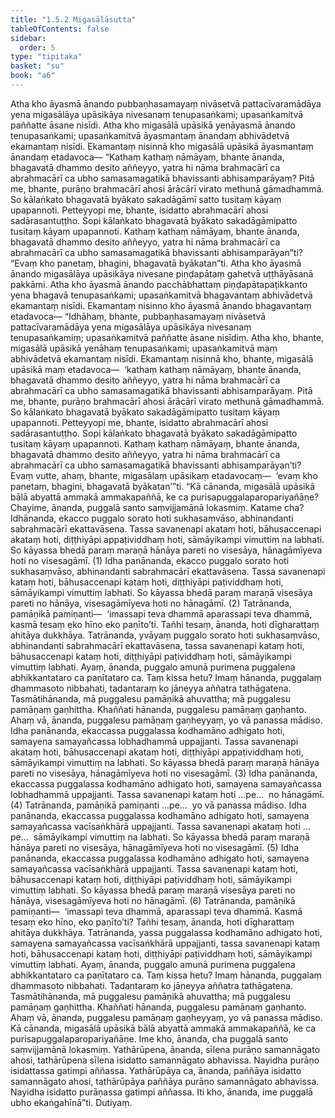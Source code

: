 ```yaml
---
title: "1.5.2 Migasālāsutta"
tableOfContents: false
sidebar:
  order: 5
type: "tipitaka"
basket: "su"
book: "a6"
---
```



<DynamicBreadcrumb />

<Division number="44" book="a6" bookNo="16" page="305">

<Paragraph number="303" book="a6">
Atha kho āyasmā ānando pubbaṇhasamayaṃ nivāsetvā pattacīvaramādāya yena migasālāya upāsikāya nivesanaṃ tenupasaṅkami; upasaṅkamitvā paññatte āsane nisīdi. Atha kho migasālā upāsikā yenāyasmā ānando tenupasaṅkami; upasaṅkamitvā āyasmantaṃ ānandaṃ abhivādetvā ekamantaṃ nisīdi. Ekamantaṃ nisinnā kho migasālā upāsikā āyasmantaṃ ānandaṃ etadavoca—
</Paragraph>

<Paragraph number="304" book="a6">
“Kathaṃ kathaṃ nāmāyaṃ, bhante ānanda, bhagavatā dhammo desito aññeyyo, yatra hi nāma brahmacārī ca abrahmacārī ca ubho samasamagatikā bhavissanti abhisamparāyaṃ? Pitā me, bhante, purāṇo brahmacārī ahosi ārācārī virato methunā gāmadhammā. So kālaṅkato bhagavatā byākato sakadāgāmī satto tusitaṃ kāyaṃ upapannoti. Petteyyopi me, bhante, isidatto abrahmacārī ahosi sadārasantuṭṭho. Sopi kālaṅkato bhagavatā byākato sakadāgāmipatto tusitaṃ kāyaṃ upapannoti. Kathaṃ kathaṃ nāmāyaṃ, bhante ānanda, bhagavatā dhammo desito aññeyyo, yatra hi nāma brahmacārī ca abrahmacārī ca ubho samasamagatikā bhavissanti abhisamparāyan”ti? “Evaṃ kho panetaṃ, bhagini, bhagavatā byākatan”ti.
</Paragraph>

<Paragraph number="305" book="a6">
Atha kho āyasmā ānando migasālāya upāsikāya nivesane piṇḍapātaṃ gahetvā uṭṭhāyāsanā pakkāmi. Atha kho āyasmā ānando pacchābhattaṃ piṇḍapātapaṭikkanto yena bhagavā tenupasaṅkami; upasaṅkamitvā bhagavantaṃ abhivādetvā ekamantaṃ nisīdi. Ekamantaṃ nisinno kho āyasmā ānando bhagavantaṃ etadavoca—
</Paragraph>

<Paragraph number="306" book="a6">
“Idhāhaṃ, bhante, pubbaṇhasamayaṃ nivāsetvā pattacīvaramādāya yena migasālāya upāsikāya nivesanaṃ tenupasaṅkamiṃ; upasaṅkamitvā paññatte āsane nisīdiṃ. Atha kho, bhante, migasālā upāsikā yenāhaṃ tenupasaṅkami; upasaṅkamitvā maṃ abhivādetvā ekamantaṃ nisīdi. Ekamantaṃ nisinnā kho, bhante, migasālā upāsikā maṃ etadavoca—  ‘kathaṃ kathaṃ nāmāyaṃ, bhante ānanda, bhagavatā dhammo desito aññeyyo, yatra hi nāma brahmacārī ca abrahmacārī ca ubho samasamagatikā bhavissanti abhisamparāyaṃ. Pitā me, bhante, purāṇo brahmacārī ahosi ārācārī virato methunā gāmadhammā. So kālaṅkato bhagavatā byākato sakadāgāmipatto tusitaṃ kāyaṃ upapannoti. Petteyyopi me, bhante, isidatto abrahmacārī ahosi sadārasantuṭṭho. Sopi kālaṅkato bhagavatā byākato sakadāgāmipatto tusitaṃ kāyaṃ upapannoti. Kathaṃ kathaṃ nāmāyaṃ, bhante ānanda, bhagavatā dhammo desito aññeyyo, yatra hi nāma brahmacārī ca abrahmacārī ca ubho samasamagatikā bhavissanti abhisamparāyan’ti? Evaṃ vutte, ahaṃ, bhante, migasālaṃ upāsikaṃ etadavocaṃ—  ‘evaṃ kho panetaṃ, bhagini, bhagavatā byākatan’”ti.
</Paragraph>

<Paragraph number="307" book="a6">
“Kā cānanda, migasālā upāsikā bālā abyattā ammakā ammakapaññā, ke ca purisapuggalaparopariyañāṇe? Chayime, ānanda, puggalā santo saṃvijjamānā lokasmiṃ.
</Paragraph>

<Paragraph number="308" book="a6">
Katame cha? Idhānanda, ekacco puggalo sorato hoti sukhasaṃvāso, abhinandanti sabrahmacārī ekattavāsena. Tassa savanenapi akataṃ hoti, bāhusaccenapi akataṃ hoti, diṭṭhiyāpi appaṭividdhaṃ hoti, sāmāyikampi vimuttiṃ na labhati. So kāyassa bhedā paraṃ maraṇā hānāya pareti no visesāya, hānagāmīyeva hoti no visesagāmī. (1)
</Paragraph>

<Paragraph number="309" book="a6">
Idha panānanda, ekacco puggalo sorato hoti sukhasaṃvāso, abhinandanti sabrahmacārī ekattavāsena. Tassa savanenapi kataṃ hoti, bāhusaccenapi kataṃ hoti, diṭṭhiyāpi paṭividdhaṃ hoti, sāmāyikampi vimuttiṃ labhati. So kāyassa bhedā paraṃ maraṇā visesāya pareti no hānāya, visesagāmīyeva hoti no hānagāmī. (2)
</Paragraph>

<Paragraph number="310" book="a6">
Tatrānanda, pamāṇikā pamiṇanti—  ‘imassapi teva dhammā aparassapi teva dhammā, kasmā tesaṃ eko hīno eko paṇīto’ti. Tañhi tesaṃ, ānanda, hoti dīgharattaṃ ahitāya dukkhāya.
</Paragraph>

<Paragraph number="311" book="a6">
Tatrānanda, yvāyaṃ puggalo sorato hoti sukhasaṃvāso, abhinandanti sabrahmacārī ekattavāsena, tassa savanenapi kataṃ hoti, bāhusaccenapi kataṃ hoti, diṭṭhiyāpi paṭividdhaṃ hoti, sāmāyikampi vimuttiṃ labhati. Ayaṃ, ānanda, puggalo amunā purimena puggalena abhikkantataro ca paṇītataro ca. Taṃ kissa hetu? Imaṃ hānanda, puggalaṃ dhammasoto nibbahati, tadantaraṃ ko jāneyya aññatra tathāgatena. Tasmātihānanda, mā puggalesu pamāṇikā ahuvattha; mā puggalesu pamāṇaṃ gaṇhittha. Khaññati hānanda, puggalesu pamāṇaṃ gaṇhanto. Ahaṃ vā, ānanda, puggalesu pamāṇaṃ gaṇheyyaṃ, yo vā panassa mādiso.
</Paragraph>

<Paragraph number="312" book="a6">
Idha panānanda, ekaccassa puggalassa kodhamāno adhigato hoti, samayena samayañcassa lobhadhammā uppajjanti. Tassa savanenapi akataṃ hoti, bāhusaccenapi akataṃ hoti, diṭṭhiyāpi appaṭividdhaṃ hoti, sāmāyikampi vimuttiṃ na labhati. So kāyassa bhedā paraṃ maraṇā hānāya pareti no visesāya, hānagāmīyeva hoti no visesagāmī. (3)
</Paragraph>

<Paragraph number="313" book="a6">
Idha panānanda, ekaccassa puggalassa kodhamāno adhigato hoti, samayena samayañcassa lobhadhammā uppajjanti. Tassa savanenapi kataṃ hoti …pe…  no hānagāmī. (4)
</Paragraph>

<Paragraph number="314" book="a6">
Tatrānanda, pamāṇikā pamiṇanti …pe…  yo vā panassa mādiso.
</Paragraph>

<Paragraph number="315" book="a6">
Idha panānanda, ekaccassa puggalassa kodhamāno adhigato hoti, samayena samayañcassa vacīsaṅkhārā uppajjanti. Tassa savanenapi akataṃ hoti …pe…  sāmāyikampi vimuttiṃ na labhati. So kāyassa bhedā paraṃ maraṇā hānāya pareti no visesāya, hānagāmīyeva hoti no visesagāmī. (5)
</Paragraph>

<Paragraph number="316" book="a6">
Idha panānanda, ekaccassa puggalassa kodhamāno adhigato hoti, samayena samayañcassa vacīsaṅkhārā uppajjanti. Tassa savanenapi kataṃ hoti, bāhusaccenapi kataṃ hoti, diṭṭhiyāpi paṭividdhaṃ hoti, sāmāyikampi vimuttiṃ labhati. So kāyassa bhedā paraṃ maraṇā visesāya pareti no hānāya, visesagāmīyeva hoti no hānagāmī. (6)
</Paragraph>

<Paragraph number="317" book="a6">
Tatrānanda, pamāṇikā pamiṇanti—  ‘imassapi teva dhammā, aparassapi teva dhammā. Kasmā tesaṃ eko hīno, eko paṇīto’ti? Tañhi tesaṃ, ānanda, hoti dīgharattaṃ ahitāya dukkhāya.
</Paragraph>

<Paragraph number="318" book="a6">
Tatrānanda, yassa puggalassa kodhamāno adhigato hoti, samayena samayañcassa vacīsaṅkhārā uppajjanti, tassa savanenapi kataṃ hoti, bāhusaccenapi kataṃ hoti, diṭṭhiyāpi paṭividdhaṃ hoti, sāmāyikampi vimuttiṃ labhati. Ayaṃ, ānanda, puggalo amunā purimena puggalena abhikkantataro ca paṇītataro ca. Taṃ kissa hetu? Imaṃ hānanda, puggalaṃ dhammasoto nibbahati. Tadantaraṃ ko jāneyya aññatra tathāgatena. Tasmātihānanda, mā puggalesu pamāṇikā ahuvattha; mā puggalesu pamāṇaṃ gaṇhittha. Khaññati hānanda, puggalesu pamāṇaṃ gaṇhanto. Ahaṃ vā, ānanda, puggalesu pamāṇaṃ gaṇheyyaṃ, yo vā panassa mādiso.
</Paragraph>

<Paragraph number="319" book="a6">
Kā cānanda, migasālā upāsikā bālā abyattā ammakā ammakapaññā, ke ca purisapuggalaparopariyañāṇe. Ime kho, ānanda, cha puggalā santo saṃvijjamānā lokasmiṃ.
</Paragraph>

<Paragraph number="320" book="a6">
Yathārūpena, ānanda, sīlena purāṇo samannāgato ahosi, tathārūpena sīlena isidatto samannāgato abhavissa. Nayidha purāṇo isidattassa gatimpi aññassa. Yathārūpāya ca, ānanda, paññāya isidatto samannāgato ahosi, tathārūpāya paññāya purāṇo samannāgato abhavissa. Nayidha isidatto purāṇassa gatimpi aññassa. Iti kho, ānanda, ime puggalā ubho ekaṅgahīnā”ti.

</Paragraph>
</Division>

<Paragraph number="321" type="center" book="a6">
Dutiyaṃ.
</Paragraph>